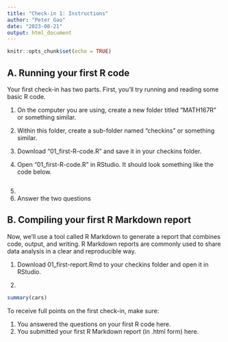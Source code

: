 ```yaml
---
title: "Check-in 1: Instructions"
author: "Peter Gao"
date: "2023-08-21"
output: html_document
---
```


```r
knitr::opts_chunk$set(echo = TRUE)
```

## A. Running your first R code

Your first check-in has two parts. First, you'll try running and reading some basic R code.

1. On the computer you are using, create a new folder titled "MATH167R" or something similar.

2. Within this folder, create a sub-folder named "checkins" or something similar.

3. Download "01_first-R-code.R" and save it in your checkins folder.

4. Open "01_first-R-code.R" in RStudio. It should look something like the code below.

```r

```

5. 

5. Answer the two questions 

## B. Compiling your first R Markdown report

Now, we'll use a tool called R Markdown to generate a report that combines code, output, and writing. R Markdown reports are commonly used to share data analysis in a clear and reproducible way.

1. Download 01_first-report.Rmd to your checkins folder and open it in RStudio.

2. 

```r
summary(cars)
```

To receive full points on the first check-in, make sure:

1. You answered the questions on your first R code here.
2. You submitted your first R Markdown report (in .html form) here.
